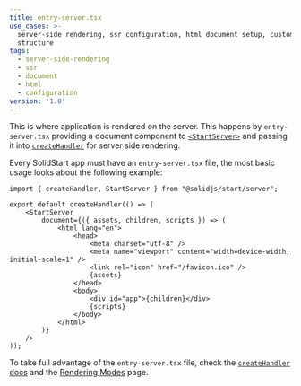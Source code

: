 ```yaml
---
title: entry-server.tsx
use_cases: >-
  server-side rendering, ssr configuration, html document setup, custom document
  structure
tags:
  - server-side-rendering
  - ssr
  - document
  - html
  - configuration
version: '1.0'
---
```


This is where application is rendered on the server.
This happens by `entry-server.tsx` providing a document component to [`<StartServer>`](/solid-start/reference/server/start-server) and passing it into [`createHandler`](/solid-start/reference/server/create-handler) for server side rendering.

Every SolidStart app must have an `entry-server.tsx` file, the most basic usage looks about the following example:

```tsx title="src/entry-server.tsx"
import { createHandler, StartServer } from "@solidjs/start/server";

export default createHandler(() => (
	<StartServer
		document={({ assets, children, scripts }) => (
			<html lang="en">
				<head>
					<meta charset="utf-8" />
					<meta name="viewport" content="width=device-width, initial-scale=1" />
					<link rel="icon" href="/favicon.ico" />
					{assets}
				</head>
				<body>
					<div id="app">{children}</div>
					{scripts}
				</body>
			</html>
		)}
	/>
));
```

To take full advantage of the `entry-server.tsx` file, check the [`createHandler` docs](/solid-start/reference/server/create-handler) and the [Rendering Modes](/solid-start/building-your-application/rendering-modes) page.
